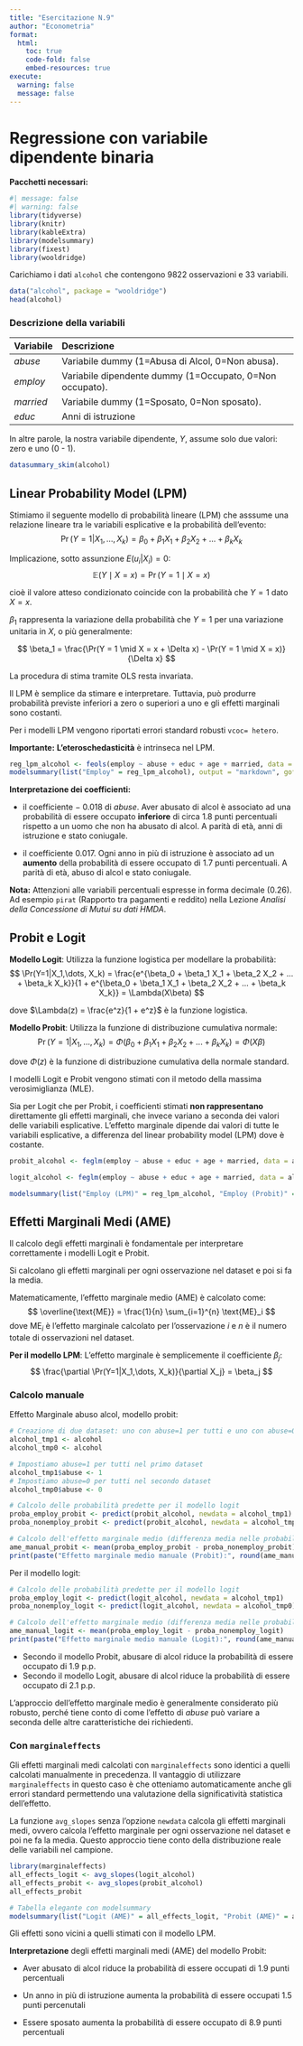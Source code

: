```yaml
---
title: "Esercitazione N.9"
author: "Econometria"
format: 
  html:
    toc: true
    code-fold: false
    embed-resources: true
execute:
  warning: false
  message: false
---
```



# Regressione con variabile dipendente binaria


**Pacchetti necessari:**

```r
#| message: false
#| warning: false
library(tidyverse)
library(knitr)
library(kableExtra)
library(modelsummary)
library(fixest)
library(wooldridge)
```


Carichiamo i dati `alcohol` che contengono 9822 osservazioni e 33 variabili.

```r
data("alcohol", package = "wooldridge")
head(alcohol)
```

### Descrizione della variabili

| Variabile   | Descrizione                                                                               |
| :---------- | :---------------------------------------------------------------------------------------- |
| $abuse$     | Variabile dummy (1=Abusa di Alcol, 0=Non abusa).                                  |
| $employ$    | Variabile dipendente dummy (1=Occupato, 0=Non occupato).                              |
| $married$   | Variabile dummy (1=Sposato, 0=Non sposato).                    |
| $educ$     | Anni di istruzione       |



In altre parole, la nostra variabile dipendente, $Y$, assume solo due valori: zero e uno (0 - 1).


```r
datasummary_skim(alcohol)
```


## Linear Probability Model (LPM)

Stimiamo il seguente modello di probabilità lineare (LPM) che asssume una relazione lineare tra le variabili esplicative e la probabilità dell'evento:
$$
\Pr(Y=1|X_1,\dots, X_k) = \beta_0 + \beta_1 X_1 + \beta_2 X_2 + ... + \beta_k X_k
$$  

Implicazione, sotto assunzione $E(u_i | X_i) = 0$:
$$
\mathbb{E}(Y \mid X = x) = \Pr(Y = 1 \mid X = x)
$$

cioè il valore atteso condizionato coincide con la probabilità che $Y = 1$ dato $X = x$.

$\beta_1$ rappresenta la variazione della probabilità che $Y = 1$ per una variazione unitaria in $X$, o più generalmente:

$$
\beta_1 = \frac{\Pr(Y = 1 \mid X = x + \Delta x) - \Pr(Y = 1 \mid X = x)}{\Delta x}
$$

La procedura di stima tramite OLS resta invariata.

Il LPM è semplice da stimare e interpretare. Tuttavia, può produrre probabilità previste inferiori a zero o superiori a uno e gli effetti marginali sono costanti.

Per i modelli LPM vengono riportati errori standard robusti `vcoc= hetero`.

::: {.callout-important title="Attenzione"}

**Importante:** **L'eteroschedasticità** è intrinseca nel LPM.

:::

```r
reg_lpm_alcohol <- feols(employ ~ abuse + educ + age + married, data = alcohol, vcov = "hetero")
modelsummary(list("Employ" = reg_lpm_alcohol), output = "markdown", gof_omit = "AIC|BIC|RMSE")
```


**Interpretazione dei coefficienti:**

- il coefficiente − 0.018 di $abuse$. Aver abusato di alcol è associato ad una probabilità di essere occupato **inferiore** di circa 1.8 punti percentuali rispetto a un uomo che non ha abusato di alcol. A parità di età, anni di istruzione e stato coniugale.

- il coefficiente 0.017. Ogni anno in più di istruzione è associato ad un **aumento** della probabilità di essere occupato di 1.7 punti percentuali. A parità di età, abuso di alcol e stato coniugale.


**Nota:** Attenzioni alle variabili percentuali espresse in forma decimale (0.26). Ad esempio `pirat` (Rapporto tra pagamenti e reddito) nella Lezione *Analisi della Concessione di Mutui su dati HMDA*.


## Probit e Logit

**Modello Logit**: Utilizza la funzione logistica per modellare la probabilità:
$$
   \Pr(Y=1|X_1,\dots, X_k) = \frac{e^{\beta_0 + \beta_1 X_1 + \beta_2 X_2 + ... + \beta_k X_k}}{1 + e^{\beta_0 + \beta_1 X_1 + \beta_2 X_2 + ... + \beta_k X_k}} = \Lambda(X\beta)
$$
   
dove $\Lambda(z) = \frac{e^z}{1 + e^z}$ è la funzione logistica.

**Modello Probit**: Utilizza la funzione di distribuzione cumulativa normale:
$$
   \Pr(Y=1|X_1,\dots, X_k) = \Phi(\beta_0 + \beta_1 X_1 + \beta_2 X_2 + ... + \beta_k X_k) = \Phi(X\beta)
$$

dove $\Phi(z)$ è la funzione di distribuzione cumulativa della normale standard.


I modelli Logit e Probit vengono stimati con il metodo della massima verosimiglianza (MLE).


Sia per Logit che per Probit, i coefficienti stimati **non rappresentano** direttamente gli effetti marginali, che invece variano a seconda dei valori delle variabili esplicative. L’effetto marginale dipende dai valori di tutte le variabili esplicative, a differenza del linear probability model (LPM) dove è costante.


```r
probit_alcohol <- feglm(employ ~ abuse + educ + age + married, data = alcohol, family = 'probit')

logit_alcohol <- feglm(employ ~ abuse + educ + age + married, data = alcohol, family = 'logit')

modelsummary(list("Employ (LPM)" = reg_lpm_alcohol, "Employ (Probit)" = probit_alcohol, "Employ (Logit)"=logit_alcohol), output = "markdown", gof_omit = "AIC|BIC|RMSE")

```


## Effetti Marginali Medi (AME)

Il calcolo degli effetti marginali è fondamentale per interpretare correttamente i modelli Logit e Probit.

Si calcolano gli effetti marginali per ogni osservazione nel dataset e poi si fa la media.

Matematicamente, l'effetto marginale medio (AME) è calcolato come:
$$
  \overline{\text{ME}} = \frac{1}{n} \sum_{i=1}^{n} \text{ME}_i
$$
dove $\text{ME}_i$ è l'effetto marginale calcolato per l'osservazione $i$ e $n$ è il numero totale di osservazioni nel dataset.



**Per il modello LPM**: L'effetto marginale è semplicemente il coefficiente $\beta_j$:
$$
\frac{\partial \Pr(Y=1|X_1,\dots, X_k)}{\partial X_j} = \beta_j
$$  


### Calcolo manuale

Effetto Marginale abuso alcol, modello probit:

```r
# Creazione di due dataset: uno con abuse=1 per tutti e uno con abuse=0 per tutti
alcohol_tmp1 <- alcohol
alcohol_tmp0 <- alcohol

# Impostiamo abuse=1 per tutti nel primo dataset
alcohol_tmp1$abuse <- 1
# Impostiamo abuse=0 per tutti nel secondo dataset
alcohol_tmp0$abuse <- 0

# Calcolo delle probabilità predette per il modello logit
proba_employ_probit <- predict(probit_alcohol, newdata = alcohol_tmp1)
proba_nonemploy_probit <- predict(probit_alcohol, newdata = alcohol_tmp0)

# Calcolo dell'effetto marginale medio (differenza media nelle probabilità predette)
ame_manual_probit <- mean(proba_employ_probit - proba_nonemploy_probit)
print(paste("Effetto marginale medio manuale (Probit):", round(ame_manual_probit, 4)))
```


Per il modello logit:

```r
# Calcolo delle probabilità predette per il modello logit
proba_employ_logit <- predict(logit_alcohol, newdata = alcohol_tmp1)
proba_nonemploy_logit <- predict(logit_alcohol, newdata = alcohol_tmp0)

# Calcolo dell'effetto marginale medio (differenza media nelle probabilità predette)
ame_manual_logit <- mean(proba_employ_logit - proba_nonemploy_logit)
print(paste("Effetto marginale medio manuale (Logit):", round(ame_manual_logit, 4)))
```


- Secondo il modello Probit, abusare di alcol riduce la probabilità di essere occupato di 1.9 p.p.
- Secondo il modello Logit, abusare di alcol riduce la probabilità di essere occupato di 2.1 p.p.

L’approccio dell’effetto marginale medio è generalmente considerato più robusto, perché tiene conto di come l’effetto di $abuse$ può variare a seconda delle altre caratteristiche dei richiedenti.


### Con `marginaleffects`

Gli effetti marginali medi calcolati con `marginaleffects` sono identici a quelli calcolati manualmente in precedenza. Il vantaggio di utilizzare `marginaleffects` in questo caso è che otteniamo automaticamente anche gli errori standard permettendo una valutazione della significatività statistica dell'effetto.

La funzione `avg_slopes` senza l’opzione `newdata` calcola gli effetti marginali medi, ovvero calcola l’effetto marginale per ogni osservazione nel dataset e poi ne fa la media. Questo approccio tiene conto della distribuzione reale delle variabili nel campione.


```r
library(marginaleffects)
all_effects_logit <- avg_slopes(logit_alcohol)
all_effects_probit <- avg_slopes(probit_alcohol)
all_effects_probit
```


```r
# Tabella elegante con modelsummary
modelsummary(list("Logit (AME)" = all_effects_logit, "Probit (AME)" = all_effects_probit), output = "markdown", gof_omit = "AIC|BIC|RMSE|R2|Adj")             
```


Gli effetti sono vicini a quelli stimati con il modello LPM.


**Interpretazione** degli effetti marginali medi (AME) del modello Probit:


- Aver abusato di alcol riduce la probabilità di essere occupati di 1.9 punti percentuali

- Un anno in più di istruzione aumenta la probabilità di essere occupati 1.5 punti percenutali

- Essere sposato aumenta la probabilità di essere occupato di 8.9 punti percentuali



